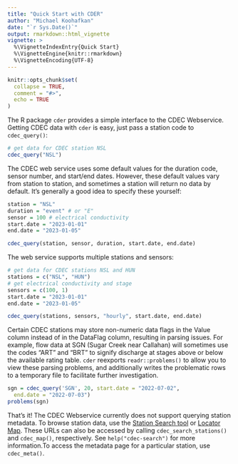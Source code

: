 ```yaml
---
title: "Quick Start with CDER"
author: "Michael Koohafkan"
date: "`r Sys.Date()`"
output: rmarkdown::html_vignette
vignette: >
  %\VignetteIndexEntry{Quick Start}
  %\VignetteEngine{knitr::rmarkdown}
  %\VignetteEncoding{UTF-8}
---
```



```r
knitr::opts_chunk$set(
  collapse = TRUE,
  comment = "#>",
  echo = TRUE
)
```

The R package `cder` provides a simple interface to the CDEC
Webservice. Getting CDEC data with `cder` is easy, just pass a 
station code to `cdec_query()`:

```r
# get data for CDEC station NSL
cdec_query("NSL")
```

The CDEC web service uses some default values for the duration code,
sensor number, and start/end dates. However, these default values vary
from station to station, and sometimes a station will return no data by
default. It's generally a good idea to specify these yourself:

```r
station = "NSL"
duration = "event" # or "E"
sensor = 100 # electrical conductivity
start.date = "2023-01-01"
end.date = "2023-01-05"

cdec_query(station, sensor, duration, start.date, end.date)
```

The web service supports multiple stations and sensors:

```r
# get data for CDEC stations NSL and HUN
stations = c("NSL", "HUN")
# get electrical conductivity and stage
sensors = c(100, 1)
start.date = "2023-01-01"
end.date = "2023-01-05"

cdec_query(stations, sensors, "hourly", start.date, end.date)
```

Certain CDEC stations may store non-numeric data flags in the Value
column instead of in the DataFlag column, resulting in parsing issues.
For example, flow data at SGN (Sugar Creek near Callahan) will
sometimes use the codes "ART" and "BRT" to signify discharge at stages
above or below the available rating table. `cder` reexports 
`readr::problems()` to allow you to view these parsing problems, and
additionally writes the problematic rows to a temporary file to
facilitate further investigation.

```r
sgn = cdec_query('SGN', 20, start.date = "2022-07-02",
  end.date = "2022-07-03")
problems(sgn)
```

That's it! The CDEC Webservice currently does not support querying 
station metadata. To browse station data, use the 
[Station Search tool](`r stations_url`)
or [Locator Map](`r map_url`). These
URLs can also be accessed by calling `cdec_search_stations()` and 
`cdec_map()`, respectively. See `help("cdec-search")` for more 
information.To access the metadata page for a particular station, use
`cdec_meta()`.
